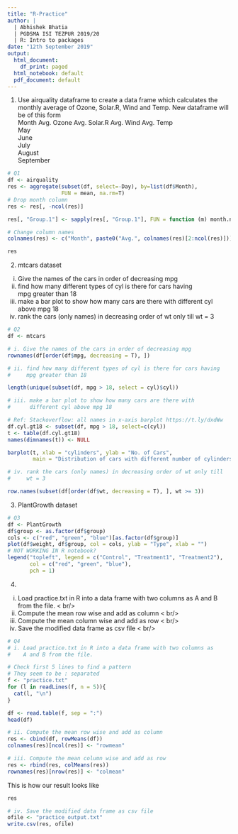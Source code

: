 ```yaml
---
title: "R-Practice"
author: | 
  | Abhishek Bhatia
  | PGDSMA ISI TEZPUR 2019/20
  | R: Intro to packages
date: "12th September 2019"
output:
  html_document:
    df_print: paged
  html_notebook: default
  pdf_document: default
---
```


1. Use airquality dataframe to create a data frame which
calculates the monthly average of Ozone, Solar.R, Wind and
Temp.
New dataframe will be of this form <br />
Month Avg. Ozone Avg. Solar.R Avg. Wind Avg. Temp  <br />
May <br />
June <br />
July <br />
August <br />
September <br />
```r
# Q1 
df <- airquality
res <- aggregate(subset(df, select=-Day), by=list(df$Month), 
                 FUN = mean, na.rm=T)
# Drop month column
res <- res[, -ncol(res)]

res[, "Group.1"] <- sapply(res[, "Group.1"], FUN = function (m) month.name[m])

# Change column names
colnames(res) <- c("Month", paste0("Avg.", colnames(res)[2:ncol(res)]))

res

```

2. mtcars dataset

i. Give the names of the cars in order of decreasing mpg <br />
ii. find how many different types of cyl is there for cars having <br />
mpg greater than 18
iii. make a bar plot to show how many cars are there with
different cyl above mpg 18 <br />
iv. rank the cars (only names) in decreasing order of wt only till
wt = 3 <br />

```r
# Q2
df <- mtcars

# i. Give the names of the cars in order of decreasing mpg
rownames(df[order(df$mpg, decreasing = T), ])
```


```r
# ii. find how many different types of cyl is there for cars having
#     mpg greater than 18

length(unique(subset(df, mpg > 18, select = cyl)$cyl))
```


```r
# iii. make a bar plot to show how many cars are there with
#      different cyl above mpg 18

# Ref: Stackoverflow: all names in x-axis barplot https://t.ly/dxdWw
df.cyl.gt18 <- subset(df, mpg > 18, select=c(cyl))
t <- table(df.cyl.gt18)
names(dimnames(t)) <- NULL

barplot(t, xlab = "cylinders", ylab = "No. of Cars", 
        main = "Distribution of cars with different number of cylinders")
```


```r
# iv. rank the cars (only names) in decreasing order of wt only till
#     wt = 3

row.names(subset(df[order(df$wt, decreasing = T), ], wt >= 3))
```

3. PlantGrowth dataset

```r
# Q3
df <- PlantGrowth
df$group <- as.factor(df$group)
cols <- c("red", "green", "blue")[as.factor(df$group)]
plot(df$weight, df$group, col = cols, ylab = "Type", xlab = "")
# NOT WORKING IN R notebook?
legend("topleft", legend = c("Control", "Treatment1", "Treatment2"),
       col = c("red", "green", "blue"),
       pch = 1)
```

4. 
i. Load practice.txt in R into a data frame with two columns as
A and B from the file. < br/>
ii. Compute the mean row wise and add as column < br/>
iii. Compute the mean column wise and add as row < br/>
iv. Save the modified data frame as csv file < br/>

```r
# Q4
# i. Load practice.txt in R into a data frame with two columns as
#    A and B from the file.

# Check first 5 lines to find a pattern
# They seem to be : separated
f <- "practice.txt"
for (l in readLines(f, n = 5)){
  cat(l, "\n")
}

df <- read.table(f, sep = ":")
head(df)
```


```r
# ii. Compute the mean row wise and add as column
res <- cbind(df, rowMeans(df))
colnames(res)[ncol(res)] <- "rowmean"
```


```r
# iii. Compute the mean column wise and add as row
res <- rbind(res, colMeans(res))
rownames(res)[nrow(res)] <- "colmean"
```
This is how our result looks like
```r
res
```



```r
# iv. Save the modified data frame as csv file
ofile <- "practice_output.txt"
write.csv(res, ofile)
```



